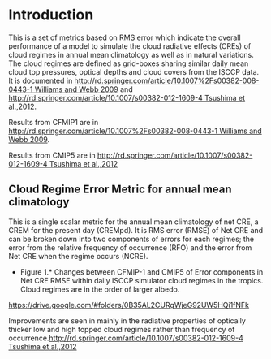 = Introduction =
This is a set of metrics based on RMS error which indicate the overall performance of a model to simulate the cloud radiative effects (CREs) of cloud regimes in annual mean climatology as well as in natural variations. The cloud regimes are defined as grid-boxes sharing similar daily mean cloud top pressures, optical depths and cloud covers from the ISCCP data.
It is documented in [[http://rd.springer.com/article/10.1007%2Fs00382-008-0443-1 Williams and Webb 2009]] and [[http://rd.springer.com/article/10.1007/s00382-012-1609-4 Tsushima et al.,2012]]. 

Results from CFMIP1 are in [[http://rd.springer.com/article/10.1007%2Fs00382-008-0443-1 Williams and Webb 2009]].

Results from CMIP5 are in [[http://rd.springer.com/article/10.1007/s00382-012-1609-4 Tsushima et al.,2012]]

== Cloud Regime Error Metric for annual mean climatology ==

This is a single scalar metric for the annual mean climatology of net CRE, a CREM for the present day (CREMpd). It is RMS error (RMSE) of Net CRE and can be broken down into two components of errors for each regimes; the error from the relative frequency of occurrence (RFO) and the error from Net CRE when the regime occurs (NCRE). 

*Figure 1.* Changes between CFMIP-1 and CMIP5 of Error components in Net CRE RMSE within daily ISCCP simulator cloud regimes in the tropics. Cloud regimes are in the order of larger albedo.
https://drive.google.com/#folders/0B35AL2CURgWjeG92UW5HQi1fNFk 


Improvements are seen in mainly in the radiative properties of optically thicker low and high topped cloud regimes rather than frequency of occurrence.[[http://rd.springer.com/article/10.1007/s00382-012-1609-4 Tsushima et al.,2012]]